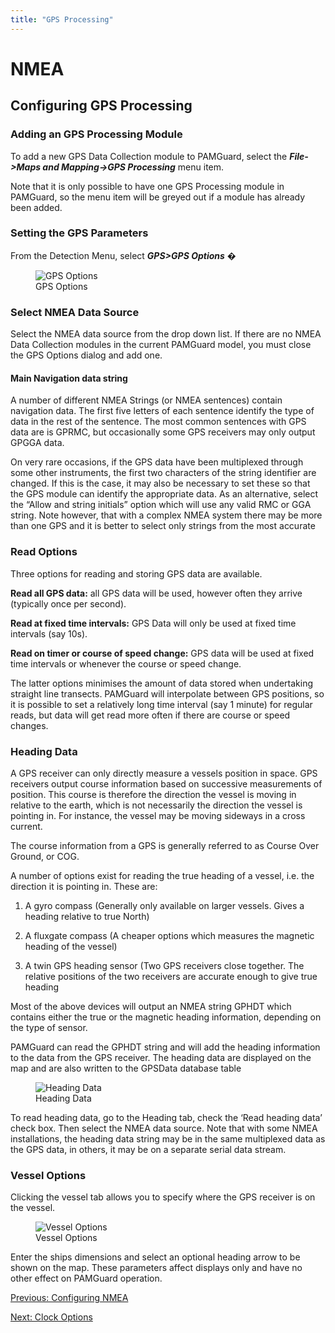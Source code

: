 ```yaml
---
title: "GPS Processing"
---
```

NMEA
====

Configuring GPS Processing
--------------------------

  

### Adding an GPS Processing Module

To add a new GPS Data Collection module to PAMGuard, select the _**File->Maps and Mapping->GPS Processing**_ menu item.

Note that it is only possible to have one GPS Processing module in PAMGuard, so the menu item will be greyed out if a module has already been added.

### Setting the GPS Parameters

From the Detection Menu, select **_GPS>GPS Options_** �

  
![GPS Options](images/GPSOptions1.png)  

### Select NMEA Data Source

Select the NMEA data source from the drop down list. If there are no NMEA Data Collection modules in the current PAMGuard model, you must close the GPS Options dialog and add one.

#### Main Navigation data string

A number of different NMEA Strings (or NMEA sentences) contain navigation data. The first five letters of each sentence identify the type of data in the rest of the sentence. The most common sentences with GPS data are is GPRMC, but occasionally some GPS receivers may only output GPGGA data.

On very rare occasions, if the GPS data have been multiplexed through some other instruments, the first two characters of the string identifier are changed. If this is the case, it may also be necessary to set these so that the GPS module can identify the appropriate data. As an alternative, select the "Allow and string initials" option which will use any valid RMC or GGA string. Note however, that with a complex NMEA system there may be more than one GPS and it is better to select only strings from the most accurate

### Read Options

Three options for reading and storing GPS data are available.

**Read all GPS data:** all GPS data will be used, however often they arrive (typically once per second).

**Read at fixed time intervals:** GPS Data will only be used at fixed time intervals (say 10s).

**Read on timer or course of speed change:** GPS data will be used at fixed time intervals or whenever the course or speed change.

The latter options minimises the amount of data stored when undertaking straight line transects. PAMGuard will interpolate between GPS positions, so it is possible to set a relatively long time interval (say 1 minute) for regular reads, but data will get read more often if there are course or speed changes.

### Heading Data

A GPS receiver can only directly measure a vessels position in space. GPS receivers output course information based on successive measurements of position. This course is therefore the direction the vessel is moving in relative to the earth, which is not necessarily the direction the vessel is pointing in. For instance, the vessel may be moving sideways in a cross current.

The course information from a GPS is generally referred to as Course Over Ground, or COG.

A number of options exist for reading the true heading of a vessel, i.e. the direction it is pointing in. These are:

1.  A gyro compass (Generally only available on larger vessels. Gives a heading relative to true North)
    
2.  A fluxgate compass (A cheaper options which measures the magnetic heading of the vessel)
    
3.  A twin GPS heading sensor (Two GPS receivers close together. The relative positions of the two receivers are accurate enough to give true heading
    

Most of the above devices will output an NMEA string GPHDT which contains either the true or the magnetic heading information, depending on the type of sensor.

PAMGuard can read the GPHDT string and will add the heading information to the data from the GPS receiver. The heading data are displayed on the map and are also written to the GPSData database table

![Heading Data](images/GPSOptions2.png)  

To read heading data, go to the Heading tab, check the 'Read heading data' check box. Then select the NMEA data source. Note that with some NMEA installations, the heading data string may be in the same multiplexed data as the GPS data, in others, it may be on a separate serial data stream.

### Vessel Options

Clicking the vessel tab allows you to specify where the GPS receiver is on the vessel.

![Vessel Options](images/GPSOptions3.png)  
  
Enter the ships dimensions and select an optional heading arrow to be shown on the map. These parameters affect displays only and have no other effect on PAMGuard operation.

[Previous: Configuring NMEA](configuringNMEADataSource.html)

[Next: Clock Options](ClockOptions.html)
